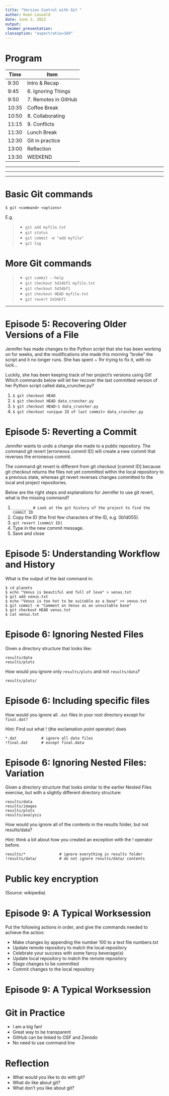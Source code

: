 ---
title: "Version Control with Git " 
author: Koen Leuveld
date: June 2, 2023
output: 
 beamer_presentation:
classoption: "aspectratio=169"
---

# Program

| Time | Item |
|---|---|
| 9:30 | Intro & Recap |
| 9:45 | 6. Ignoring Things |
| 9:50 | 7. Remotes in GitHub |
| 10:35 | Coffee Break |
| 10:50 | 8. Collaborating |
| 11:15 | 9. Conflicts |
| 11:30 | Lunch Break |
| 12:30 | Git in practice |
| 13:00 | Reflection |
| 13:30 | WEEKEND |


----



\center
\includegraphics[width=\textwidth, height=\textheight, keepaspectratio]{figures/phdcomics_versioning.png}

----

\center
\includegraphics[width=\textwidth, height=\textheight, keepaspectratio]{figures/motivatingexample.png}


----

\center
\includegraphics[width=\textwidth, height=\textheight, keepaspectratio]{figures/git_add_commit.png}

# Basic Git commands


``$ git <command> <options>``

E.g.

>- ``git add myfile.txt``
>- ``git status``
>- ``git commit -m "add myfile"``
>- ``git log``

# More Git commands

>- ``git commit --help``
>- ``git checkout 5d34bf1 myfile.txt``
>- ``git checkout 5d34bf1``
>- ``git checkout HEAD myfile.txt``
>- ``git revert 5d34bf1``

----





# Episode 5: Recovering Older Versions of a File

Jennifer has made changes to the Python script that she has been working on for weeks, and the modifications she made this morning “broke” the script and it no longer runs. She has spent ~ 1hr trying to fix it, with no luck…

Luckily, she has been keeping track of her project’s versions using Git! Which commands below will let her recover the last committed version of her Python script called data_cruncher.py?


1. ``$ git checkout HEAD``
2. ``$ git checkout HEAD data_cruncher.py``
3. ``$ git checkout HEAD~1 data_cruncher.py``
4. ``$ git checkout <unique ID of last commit> data_cruncher.py``


# Episode 5: Reverting a Commit

Jennifer wants to undo a change she made to a public repository. The command git revert [erroneous commit ID] will create a new commit that reverses the erroneous commit.

The command git revert is different from git checkout [commit ID] because git checkout returns the files not yet committed within the local repository to a previous state, whereas git revert reverses changes committed to the local and project repositories.

Below are the right steps and explanations for Jennifer to use git revert, what is the missing command?

1. ``________ # Look at the git history of the project to find the commit ID``
2. Copy the ID (the first few characters of the ID, e.g. 0b1d055).
3. ``git revert [commit ID]``
4. Type in the new commit message.
5. Save and close


# Episode 5: Understanding Workflow and History

What is the output of the last command in: 

``$ cd planets``\
``$ echo "Venus is beautiful and full of love" > venus.txt``\
``$ git add venus.txt``\
``$ echo "Venus is too hot to be suitable as a base" >> venus.txt``\
``$ git commit -m "Comment on Venus as an unsuitable base"``\
``$ git checkout HEAD venus.txt``\
``$ cat venus.txt``


# Episode 6: Ignoring Nested Files

Given a directory structure that looks like:

``results/data``\
``results/plots``

How would you ignore only ``results/plots`` and not ``results/data``?

\pause

``results/plots/``

# Episode 6: Including specific files

How would you ignore all ``.dat`` files in your root directory except for ``final.dat?``

Hint: Find out what ! (the exclamation point operator) does

\pause

``*.dat           # ignore all data files``\
``!final.dat      # except final.data``


# Episode 6: Ignoring Nested Files: Variation

Given a directory structure that looks similar to the earlier Nested Files exercise, but with a slightly different directory structure:

``results/data``\
``results/images``\
``results/plots``\
``results/analysis``

How would you ignore all of the contents in the results folder, but not results/data?

Hint: think a bit about how you created an exception with the ! operator before.

\pause

``results/*               # ignore everything in results folder``\
``!results/data/          # do not ignore results/data/ contents``



# Public key encryption


\center
\includegraphics[height=0.8\textheight, keepaspectratio]{figures/Public_key_encryption.svg.png}

(Source: wikipedia)

# Episode 9: A Typical Worksession

Put the following actions in order, and give the commands needed to achieve the action:

- Make changes by appending the number 100 to a text file numbers.txt
- Update remote repository to match the local repository
- Celebrate your success with some fancy beverage(s)
- Update local repository to match the remote repository
- Stage changes to be committed
- Commit changes to the local repository

# Episode 9: A Typical Worksession

\begin{table}[]
\begin{tabular}{lll}
\multicolumn{1}{c}{order} & \multicolumn{1}{c}{action} & \multicolumn{1}{c}{command}                                       \\ \hline
1                         & \only<2->{Update local                           & ``git pull origin main ``                              }\\
2                         & \only<3->{Make changes                           & ``echo 100 \textgreater{}\textgreater numbers.txt``    }\\
3                         & \only<4->{Stage changes                          & ``git add numbers.txt``                                }\\
4                         & \only<5->{Commit changes                         & ``git commit -m "Add 100 to numbers.txt"``             }\\
5                         & \only<6->{Update remote                          & ``git push origin main``                               dn}\\
6                         & Celebrate!                             & AFK                                                              
\end{tabular}
\end{table}

# Git in Practice

- I am a big fan!
- Great way to be transparent
- GitHub can be linked to OSF and Zenodo
- No need to use command line


# Reflection

- What would you like to do with git?
- What do like about git?
- What don't you like about git?